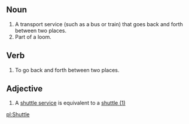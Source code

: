 ==Noun==

#A transport service (such as a bus or train) that goes back and forth between two places.
#Part of a loom.

==Verb==
#To go back and forth between two places.

==Adjective==
#A [[shuttle service]] is equivalent to a [[shuttle (1)]]

[[pl:Shuttle]]